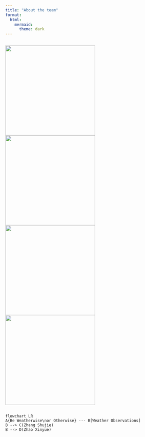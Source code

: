 ```yaml
---
title: "About the team"
format:
  html:
    mermaid:
      theme: dark
---
```


::: {style="display: flex; flex-wrap: wrap; gap: 0px; justify-content: center;"}
![](images/sunny.gif){width="280px"} ![](images/rainy.gif){width="280px"} ![](images/windy.gif){width="280px"} ![](images/cloudy.gif){width="280px"}
:::

```mermaid
flowchart LR
A{Be Weatherwise\nor Otherwise} --- B[Weather Observations]
B --> C(Zhang Shujie)
B --> D(Zhao Xinyue)
```

